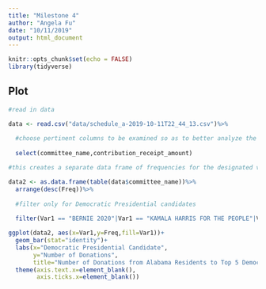 ```yaml
---
title: "Milestone 4"
author: "Angela Fu"
date: "10/11/2019"
output: html_document
---
```


```r
knitr::opts_chunk$set(echo = FALSE)
library(tidyverse)
```

## Plot
```r

#read in data

data <- read.csv("data/schedule_a-2019-10-11T22_44_13.csv")%>%
  
  #choose pertinent columns to be examined so as to better analyze the dataframe
  
  select(committee_name,contribution_receipt_amount)

#this creates a separate data frame of frequencies for the designated variable

data2 <- as.data.frame(table(data$committee_name))%>%
  arrange(desc(Freq))%>%
  
  #filter only for Democratic Presidential candidates
  
  filter(Var1 == "BERNIE 2020"|Var1 == "KAMALA HARRIS FOR THE PEOPLE"|Var1 == "BIDEN FOR PRESIDENT"|Var1 == "WARREN FOR PRESIDENT, INC."|Var1 == "BETO FOR AMERICA")
```

```r
ggplot(data2, aes(x=Var1,y=Freq,fill=Var1))+
  geom_bar(stat="identity")+
  labs(x="Democratic Presidential Candidate",
       y="Number of Donations",
       title="Number of Donations from Alabama Residents to Top 5 Democratic Presidential Candidates")+
  theme(axis.text.x=element_blank(),
        axis.ticks.x=element_blank())
```